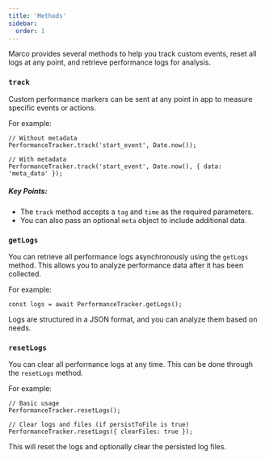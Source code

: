 ```yaml
---
title: 'Methods'
sidebar:
  order: 1
---
```


Marco provides several methods to help you track custom events, reset all logs at any point, and retrieve performance logs for analysis.

### **`track`**

Custom performance markers can be sent at any point in app to measure specific events or actions.

For example:

```tsx
// Without metadata
PerformanceTracker.track('start_event', Date.now());

// With metadata
PerformanceTracker.track('start_event', Date.now(), { data: 'meta_data' });
```

##### Key Points:

- The `track` method accepts a `tag` and `time` as the required parameters.
- You can also pass an optional `meta` object to include additional data.

### **`getLogs`**

You can retrieve all performance logs asynchronously using the `getLogs` method. This allows you to analyze performance data after it has been collected.

For example:

```tsx
const logs = await PerformanceTracker.getLogs();
```

Logs are structured in a JSON format, and you can analyze them based on needs.

### **`resetLogs`**

You can clear all performance logs at any time. This can be done through the `resetLogs` method.

For example:

```tsx
// Basic usage
PerformanceTracker.resetLogs();

// Clear logs and files (if persistToFile is true)
PerformanceTracker.resetLogs({ clearFiles: true });
```

This will reset the logs and optionally clear the persisted log files.

